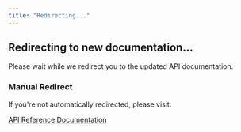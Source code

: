 ```yaml
---
title: "Redirecting..."
---
```


<style>
{`
  body {
    font-family: -apple-system, BlinkMacSystemFont, 'Segoe UI', Roboto, sans-serif;
    display: flex;
    flex-direction: column;
    align-items: center;
    justify-content: center;
    min-height: 100vh;
    margin: 0;
    background-color: #f8f9fa;
  }
  .spinner {
    width: 40px;
    height: 40px;
    border: 3px solid #e9ecef;
    border-top: 3px solid #16A34A;
    border-radius: 50%;
    animation: spin 1s linear infinite;
    margin-bottom: 20px;
  }
  @keyframes spin {
    0% { transform: rotate(0deg); }
    100% { transform: rotate(360deg); }
  }
  .message {
    text-align: center;
    color: #6c757d;
  }
  .fallback {
    margin-top: 20px;
    padding: 15px;
    background: #fff;
    border-radius: 8px;
    border: 1px solid #dee2e6;
    max-width: 400px;
  }
  .fallback a {
    color: #16A34A;
    text-decoration: none;
  }
  .fallback a:hover {
    text-decoration: underline;
  }
`}
</style>

<div className="spinner"></div>
<div className="message">
  <h2>Redirecting to new documentation...</h2>
  <p>Please wait while we redirect you to the updated API documentation.</p>
</div>
<div className="fallback" id="fallback" style={{display: 'none'}}>
  <h3>Manual Redirect</h3>
  <p>If you're not automatically redirected, please visit:</p>
  <a href="/api-reference/introduction" id="fallback-link">API Reference Documentation</a>
</div>

<script
  dangerouslySetInnerHTML={{
    __html: `
      // Transform tag names: convert to lowercase
      function transformTag(tag) {
        return tag.toLowerCase();
      }

      // Transform operation names: convert PascalCase to kebab-case
      function transformOperation(operation) {
        // Handle special cases that don't follow the pattern
        const specialCases = {
          'GetIdentityAccounts': 'get-identityaccounts'
        };
        
        if (specialCases[operation]) {
          return specialCases[operation];
        }
        
        return operation
          // Insert a hyphen before any uppercase letter that follows a lowercase letter or number
          .replace(/([a-z0-9])([A-Z])/g, '$1-$2')
          // Convert to lowercase
          .toLowerCase();
      }

      function parseApiUrl() {
        // Get the fragment from the current URL
        let hash = window.location.hash.replace('#', '');
        
        console.log('Current URL:', window.location.href);
        console.log('Fragment:', hash);
        console.log('Pathname:', window.location.pathname);

        // If no fragment, check if we came from a referrer with fragment info
        if (!hash) {
          const urlParams = new URLSearchParams(window.location.search);
          hash = urlParams.get('fragment') || '';
        }

        // Check if we're coming from an /api/v2 URL and extract from pathname
        if (!hash && window.location.pathname.includes('/api/v2/')) {
          // Extract the path after /api/v2/
          const pathParts = window.location.pathname.split('/api/v2/');
          if (pathParts.length > 1) {
            hash = pathParts[1];
            console.log('Extracted from pathname:', hash);
          }
        }

        console.log('Processing fragment:', hash);

        // Handle different patterns:
        // 1. tag/Fiat-Transfers/operation/ListFiatAccounts
        // 2. tag/Fiat-Transfers
        // 3. operation/ListFiatAccounts (fallback)
        
        if (!hash || !hash.includes('tag/')) {
          console.log('No valid tag found, redirecting to introduction');
          return '/api-reference/introduction';
        }

        // Extract tag and operation
        const tagMatch = hash.match(/tag\/([^\/]+)/);
        const operationMatch = hash.match(/operation\/([^\/\?&#]+)/);
        
        if (!tagMatch) {
          console.log('No tag match found');
          return '/api-reference/introduction';
        }

        const tag = tagMatch[1];
        const operation = operationMatch ? operationMatch[1] : null;
        
        console.log('Extracted tag:', tag, 'operation:', operation);

        // Transform tag to endpoint path
        const endpointPath = transformTag(tag);
        console.log('Transformed tag:', tag, '→', endpointPath);

        let targetUrl = \`/api-reference/endpoints/\${endpointPath}\`;

        // If we have an operation, transform it to specific endpoint
        if (operation) {
          const transformedOperation = transformOperation(operation);
          targetUrl += \`/\${transformedOperation}\`;
          console.log('Transformed operation:', operation, '→', transformedOperation);
        }

        console.log('Final target URL:', targetUrl);
        return targetUrl;
      }

      function performRedirect() {
        try {
          const targetUrl = parseApiUrl();
          
          // Show fallback after 3 seconds if redirect doesn't work
          setTimeout(() => {
            document.getElementById('fallback').style.display = 'block';
            document.getElementById('fallback-link').href = targetUrl;
          }, 3000);

          // Perform the redirect
          setTimeout(() => {
            window.location.href = targetUrl;
          }, 500);

        } catch (error) {
          console.error('Redirect error:', error);
          // Fallback to API introduction
          setTimeout(() => {
            window.location.href = '/api-reference/introduction';
          }, 1000);
        }
      }

      // Start the redirect process
      performRedirect();

      // Also handle cases where this page is loaded directly with URL parameters
      window.addEventListener('load', () => {
        const urlParams = new URLSearchParams(window.location.search);
        if (urlParams.get('from')) {
          performRedirect();
        }
      });

      // Make the functions globally available for testing
      window.parseApiFragment = parseApiUrl;
      window.transformTag = transformTag;
      window.transformOperation = transformOperation;
    `
  }}
/>